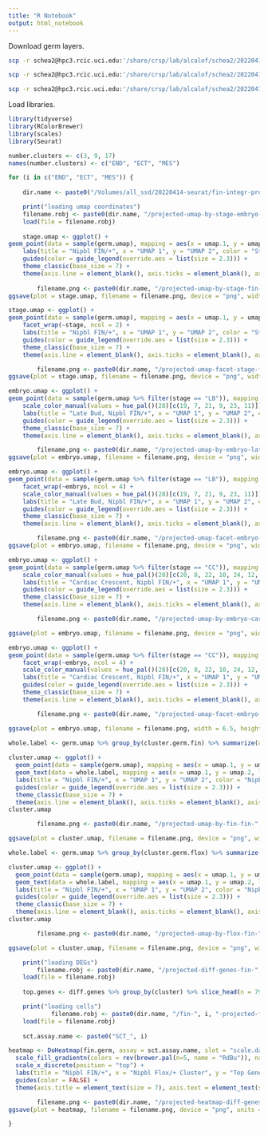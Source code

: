 ```yaml
---
title: "R Notebook"
output: html_notebook
---
```


Download germ layers.
```bash
scp -r schea2@hpc3.rcic.uci.edu:'/share/crsp/lab/alcalof/schea2/20220414-seurat/fin-integr-projected-flox-integr-res-0.0120/fin-END-projected-flox-END-3' /Volumes/all_ssd/20220414-seurat/fin-integr-projected-flox-integr-res-0.0120

scp -r schea2@hpc3.rcic.uci.edu:'/share/crsp/lab/alcalof/schea2/20220414-seurat/fin-integr-projected-flox-integr-res-0.0120/fin-ECT-projected-flox-ECT-9' /Volumes/all_ssd/20220414-seurat/fin-integr-projected-flox-integr-res-0.0120

scp -r schea2@hpc3.rcic.uci.edu:'/share/crsp/lab/alcalof/schea2/20220414-seurat/fin-integr-projected-flox-integr-res-0.0120/fin-MES-projected-flox-MES-17' /Volumes/all_ssd/20220414-seurat/fin-integr-projected-flox-integr-res-0.0120
```

Load libraries.
```r
library(tidyverse)
library(RColorBrewer)
library(scales)
library(Seurat)
```

```r

number.clusters <- c(3, 9, 17)
names(number.clusters) <- c("END", "ECT", "MES")

for (i in c("END", "ECT", "MES")) {
  
    dir.name <- paste0("/Volumes/all_ssd/20220414-seurat/fin-integr-projected-flox-integr-res-0.0120/fin-", i, "-projected-flox-", i, "-", number.clusters[i])

    print("loading umap coordinates")
    filename.robj <- paste0(dir.name, "/projected-umap-by-stage-embryo-cluster-fin-", i, "-", number.clusters[i], ".Robj")
    load(file = filename.robj)
    
    stage.umap <- ggplot() +
geom_point(data = sample(germ.umap), mapping = aes(x = umap.1, y = umap.2, color = stage), shape = 20, stroke = 0, size = 0.5) +
    labs(title = "Nipbl FIN/+", x = "UMAP 1", y = "UMAP 2", color = "Stage") +
    guides(color = guide_legend(override.aes = list(size = 2.3))) +
    theme_classic(base_size = 7) +
    theme(axis.line = element_blank(), axis.ticks = element_blank(), axis.text = element_blank(), plot.title = element_text(hjust = 0.5), legend.key.size = unit(7, "pt"))
    
        filename.png <- paste0(dir.name, "/projected-umap-by-stage-fin-", i, "-projected-flox-", i, "-", number.clusters[i], ".png")
ggsave(plot = stage.umap, filename = filename.png, device = "png", width = 3.5, height = 2.25)

stage.umap <- ggplot() +
geom_point(data = sample(germ.umap), mapping = aes(x = umap.1, y = umap.2, color = stage), shape = 20, stroke = 0, size = 0.5) +
    facet_wrap(~stage, ncol = 2) +
    labs(title = "Nipbl FIN/+", x = "UMAP 1", y = "UMAP 2", color = "Stage") +
    guides(color = guide_legend(override.aes = list(size = 2.3))) +
    theme_classic(base_size = 7) +
    theme(axis.line = element_blank(), axis.ticks = element_blank(), axis.text = element_blank(), plot.title = element_text(hjust = 0.5), legend.key.size = unit(7, "pt"), strip.background = element_blank())

        filename.png <- paste0(dir.name, "/projected-umap-facet-stage-fin-", i, "-projected-flox-", i, "-", number.clusters[i], ".png")
ggsave(plot = stage.umap, filename = filename.png, device = "png", width = 6.5, height = 2.25)

embryo.umap <- ggplot() +
geom_point(data = sample(germ.umap %>% filter(stage == "LB")), mapping = aes(x = umap.1, y = umap.2, color = embryo), shape = 20, stroke = 0, size = 0.5) +
    scale_color_manual(values = hue_pal()(28)[c(19, 7, 21, 9, 23, 11)]) +
    labs(title = "Late Bud, Nipbl FIN/+", x = "UMAP 1", y = "UMAP 2", color = "Embryo") +
    guides(color = guide_legend(override.aes = list(size = 2.3))) +
    theme_classic(base_size = 7) +
    theme(axis.line = element_blank(), axis.ticks = element_blank(), axis.text = element_blank(), plot.title = element_text(hjust = 0.5), legend.key.size = unit(7, "pt"))

        filename.png <- paste0(dir.name, "/projected-umap-by-embryo-late-bud-fin-", i, "-projected-flox-", i, "-", number.clusters[i], ".png")
ggsave(plot = embryo.umap, filename = filename.png, device = "png", width = 3.5, height = 2.25)

embryo.umap <- ggplot() +
geom_point(data = sample(germ.umap %>% filter(stage == "LB")), mapping = aes(x = umap.1, y = umap.2, color = embryo), shape = 20, stroke = 0, size = 0.5) +
    facet_wrap(~embryo, ncol = 4) +
    scale_color_manual(values = hue_pal()(28)[c(19, 7, 21, 9, 23, 11)]) +
    labs(title = "Late Bud, Nipbl FIN/+", x = "UMAP 1", y = "UMAP 2", color = "Embryo") +
    guides(color = guide_legend(override.aes = list(size = 2.3))) +
    theme_classic(base_size = 7) +
    theme(axis.line = element_blank(), axis.ticks = element_blank(), axis.text = element_blank(), plot.title = element_text(hjust = 0.5), legend.key.size = unit(7, "pt"), strip.background = element_blank())

        filename.png <- paste0(dir.name, "/projected-umap-facet-embryo-late-bud-fin-", i, "-projected-flox-", i, "-", number.clusters[i], ".png")
ggsave(plot = embryo.umap, filename = filename.png, device = "png", width = 6.5, height = 3.6)

embryo.umap <- ggplot() +
geom_point(data = sample(germ.umap %>% filter(stage == "CC")), mapping = aes(x = umap.1, y = umap.2, color = embryo), shape = 20, stroke = 0, size = 0.5) +
    scale_color_manual(values = hue_pal()(28)[c(20, 8, 22, 10, 24, 12, 26, 14)]) +
    labs(title = "Cardiac Crescent, Nipbl FIN/+", x = "UMAP 1", y = "UMAP 2", color = "Embryo") +
    guides(color = guide_legend(override.aes = list(size = 2.3))) +
    theme_classic(base_size = 7) +
    theme(axis.line = element_blank(), axis.ticks = element_blank(), axis.text = element_blank(), plot.title = element_text(hjust = 0.5), legend.key.size = unit(7, "pt"))

        filename.png <- paste0(dir.name, "/projected-umap-by-embryo-cardiac-crescent-fin-", i, "-projected-flox-", i, "-", number.clusters[i], ".png")

ggsave(plot = embryo.umap, filename = filename.png, device = "png", width = 3.5, height = 2.25)

embryo.umap <- ggplot() +
geom_point(data = sample(germ.umap %>% filter(stage == "CC")), mapping = aes(x = umap.1, y = umap.2, color = embryo), shape = 20, stroke = 0, size = 0.5) +
    facet_wrap(~embryo, ncol = 4) +
    scale_color_manual(values = hue_pal()(28)[c(20, 8, 22, 10, 24, 12, 26, 14)]) +
    labs(title = "Cardiac Crescent, Nipbl FIN/+", x = "UMAP 1", y = "UMAP 2", color = "Embryo") +
    guides(color = guide_legend(override.aes = list(size = 2.3))) +
    theme_classic(base_size = 7) +
    theme(axis.line = element_blank(), axis.ticks = element_blank(), axis.text = element_blank(), plot.title = element_text(hjust = 0.5), legend.key.size = unit(7, "pt"), strip.background = element_blank())

        filename.png <- paste0(dir.name, "/projected-umap-facet-embryo-cardiac-crescent-fin-", i, "-projected-flox-", i, "-", number.clusters[i], ".png")

ggsave(plot = embryo.umap, filename = filename.png, width = 6.5, height = 3.6)
    
whole.label <- germ.umap %>% group_by(cluster.germ.fin) %>% summarize(umap.1 = median(umap.1), umap.2 = median(umap.2))

cluster.umap <- ggplot() + 
  geom_point(data = sample(germ.umap), mapping = aes(x = umap.1, y = umap.2, color = cluster.germ.fin), shape = 20, stroke = 0, size = 0.5) +
  geom_text(data = whole.label, mapping = aes(x = umap.1, y = umap.2, label = cluster.germ.fin), size = 2.3) +
  labs(title = "Nipbl FIN/+", x = "UMAP 1", y = "UMAP 2", color = "Nipbl FIN/+\nCluster") +
  guides(color = guide_legend(override.aes = list(size = 2.3))) +
  theme_classic(base_size = 7) +
  theme(axis.line = element_blank(), axis.ticks = element_blank(), axis.text = element_blank(), plot.title = element_text(hjust = 0.5, size = 7), legend.key.size = unit(7, "pt"))
cluster.umap

        filename.png <- paste0(dir.name, "/projected-umap-by-fin-fin-", i, "-projected-flox-", i, "-", number.clusters[i], ".png")

ggsave(plot = cluster.umap, filename = filename.png, device = "png", width = 3.5, height = 2.25, units = "in")

whole.label <- germ.umap %>% group_by(cluster.germ.flox) %>% summarize(umap.1 = median(umap.1), umap.2 = median(umap.2))

cluster.umap <- ggplot() + 
  geom_point(data = sample(germ.umap), mapping = aes(x = umap.1, y = umap.2, color = cluster.germ.flox), shape = 20, stroke = 0, size = 0.5) +
  geom_text(data = whole.label, mapping = aes(x = umap.1, y = umap.2, label = cluster.germ.flox), size = 2.3) +
  labs(title = "Nipbl FIN/+", x = "UMAP 1", y = "UMAP 2", color = "Nipbl Flox/+\nCluster") +
  guides(color = guide_legend(override.aes = list(size = 2.3))) +
  theme_classic(base_size = 7) +
  theme(axis.line = element_blank(), axis.ticks = element_blank(), axis.text = element_blank(), plot.title = element_text(hjust = 0.5, size = 7), legend.key.size = unit(7, "pt"))
cluster.umap

        filename.png <- paste0(dir.name, "/projected-umap-by-flox-fin-", i, "-projected-flox-", i, "-", number.clusters[i], ".png")

ggsave(plot = cluster.umap, filename = filename.png, device = "png", width = 3.5, height = 2.25, units = "in")

    print("loading DEGs")
        filename.robj <- paste0(dir.name, "/projected-diff-genes-fin-", i, "-projected-flox-", i, "-", number.clusters[i], ".Robj")
    load(file = filename.robj)
    
    top.genes <- diff.genes %>% group_by(cluster) %>% slice_head(n = 79/number.clusters[i])

    print("loading cells")
            filename.robj <- paste0(dir.name, "/fin-", i, "-projected-flox-", i, "-", number.clusters[i], ".Robj")
    load(file = filename.robj)
    
    sct.assay.name <- paste0("SCT_", i)

heatmap <- DoHeatmap(fin.germ, assay = sct.assay.name, slot = "scale.data", features = as.vector(top.genes$gene), group.by = "ident", group.bar = TRUE, label = TRUE, size = 2.3, angle = 0, hjust = 0.5, draw.lines = TRUE) +
  scale_fill_gradientn(colors = rev(brewer.pal(n=5, name = "RdBu")), na.value = "white") +
  scale_x_discrete(position = "top") +
  labs(title = "Nipbl FIN/+", x = "Nipbl Flox/+ Cluster", y = "Top Genes", fill = "Standardized\nLog1p UMI") +
  guides(color = FALSE) +
  theme(axis.title = element_text(size = 7), axis.text = element_text(size = 7), plot.title = element_text(hjust = 0.5, size = 7), legend.title = element_text(size = 7), legend.text = element_text(size = 7), legend.key.size = unit(7, "pt"))

        filename.png <- paste0(dir.name, "/projected-heatmap-diff-genes-fin-", i, "-projected-flox-", i, "-", number.clusters[i], ".png")
ggsave(plot = heatmap, filename = filename.png, device = "png", units = "in", width = 6.5, height = 9)

}
```

